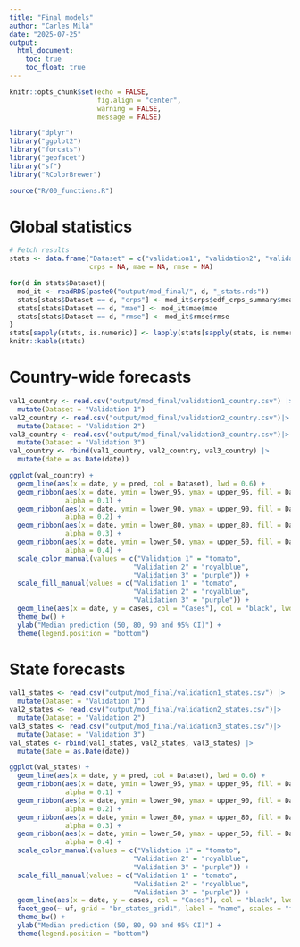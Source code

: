 ```yaml
---
title: "Final models"
author: "Carles Milà"
date: "2025-07-25"
output:
  html_document:
    toc: true
    toc_float: true
---
```


```r
knitr::opts_chunk$set(echo = FALSE,
                      fig.align = "center",
                      warning = FALSE,
                      message = FALSE)

library("dplyr")
library("ggplot2")
library("forcats")
library("geofacet")
library("sf")
library("RColorBrewer")

source("R/00_functions.R")
```

# Global statistics

```r
# Fetch results
stats <- data.frame("Dataset" = c("validation1", "validation2", "validation3"),
                    crps = NA, mae = NA, rmse = NA)

for(d in stats$Dataset){
  mod_it <- readRDS(paste0("output/mod_final/", d, "_stats.rds"))
  stats[stats$Dataset == d, "crps"] <- mod_it$crps$edf_crps_summary$mean
  stats[stats$Dataset == d, "mae"] <- mod_it$mae$mae
  stats[stats$Dataset == d, "rmse"] <- mod_it$rmse$rmse
}
stats[sapply(stats, is.numeric)] <- lapply(stats[sapply(stats, is.numeric)], round, digits = 2)
knitr::kable(stats)
```

# Country-wide forecasts

```r
val1_country <- read.csv("output/mod_final/validation1_country.csv") |> 
  mutate(Dataset = "Validation 1")
val2_country <- read.csv("output/mod_final/validation2_country.csv")|> 
  mutate(Dataset = "Validation 2")
val3_country <- read.csv("output/mod_final/validation3_country.csv")|> 
  mutate(Dataset = "Validation 3")
val_country <- rbind(val1_country, val2_country, val3_country) |> 
  mutate(date = as.Date(date))

ggplot(val_country) +
  geom_line(aes(x = date, y = pred, col = Dataset), lwd = 0.6) +
  geom_ribbon(aes(x = date, ymin = lower_95, ymax = upper_95, fill = Dataset), 
              alpha = 0.1) +
  geom_ribbon(aes(x = date, ymin = lower_90, ymax = upper_90, fill = Dataset), 
              alpha = 0.2) +
  geom_ribbon(aes(x = date, ymin = lower_80, ymax = upper_80, fill = Dataset), 
              alpha = 0.3) +
  geom_ribbon(aes(x = date, ymin = lower_50, ymax = upper_50, fill = Dataset), 
              alpha = 0.4) +
  scale_color_manual(values = c("Validation 1" = "tomato",
                               "Validation 2" = "royalblue",
                               "Validation 3" = "purple")) +
  scale_fill_manual(values = c("Validation 1" = "tomato",
                               "Validation 2" = "royalblue",
                               "Validation 3" = "purple")) +
  geom_line(aes(x = date, y = cases, col = "Cases"), col = "black", lwd = 0.6) +
  theme_bw() +
  ylab("Median prediction (50, 80, 90 and 95% CI)") +
  theme(legend.position = "bottom")
```

# State forecasts

```r
val1_states <- read.csv("output/mod_final/validation1_states.csv") |> 
  mutate(Dataset = "Validation 1")
val2_states <- read.csv("output/mod_final/validation2_states.csv")|> 
  mutate(Dataset = "Validation 2")
val3_states <- read.csv("output/mod_final/validation3_states.csv")|> 
  mutate(Dataset = "Validation 3")
val_states <- rbind(val1_states, val2_states, val3_states) |> 
  mutate(date = as.Date(date))

ggplot(val_states) +
  geom_line(aes(x = date, y = pred, col = Dataset), lwd = 0.6) +
  geom_ribbon(aes(x = date, ymin = lower_95, ymax = upper_95, fill = Dataset), 
              alpha = 0.1) +
  geom_ribbon(aes(x = date, ymin = lower_90, ymax = upper_90, fill = Dataset), 
              alpha = 0.2) +
  geom_ribbon(aes(x = date, ymin = lower_80, ymax = upper_80, fill = Dataset), 
              alpha = 0.3) +
  geom_ribbon(aes(x = date, ymin = lower_50, ymax = upper_50, fill = Dataset), 
              alpha = 0.4) +
  scale_color_manual(values = c("Validation 1" = "tomato",
                               "Validation 2" = "royalblue",
                               "Validation 3" = "purple")) +
  scale_fill_manual(values = c("Validation 1" = "tomato",
                               "Validation 2" = "royalblue",
                               "Validation 3" = "purple")) +
  geom_line(aes(x = date, y = cases, col = "Cases"), col = "black", lwd = 0.6) +
  facet_geo(~ uf, grid = "br_states_grid1", label = "name", scales = "free_y") +
  theme_bw() +
  ylab("Median prediction (50, 80, 90 and 95% CI)") +
  theme(legend.position = "bottom")
```